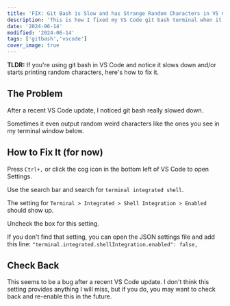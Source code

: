 ```yaml
---
title: 'FIX: Git Bash is Slow and has Strange Random Characters in VS Code'
description: 'This is how I fixed my VS Code git bash terminal when it became slow and started printing weird characters.'
date: '2024-06-14'
modified: '2024-06-14'
tags: ['gitbash','vscode']
cover_image: true
---
```


**TLDR:** If you're using git bash in VS Code and notice it slows down and/or starts printing random characters, here's how to fix it.
   
## The Problem

After a recent VS Code update, I noticed git bash really slowed down.  

Sometimes it even output random weird characters like the ones you see in my terminal window below.

<CustomImage src="https://raw.githubusercontent.com/gitdagray/my-blogposts/main/images/git-bash-vscode-issue-1200x675.png" alt="git bash with strange characters" width={1200} height={675} priority />

## How to Fix It (for now)

Press `Ctrl+,` or click the cog icon in the bottom left of VS Code to open Settings. 

Use the search bar and search for `terminal integrated shell`. 

The setting for `Terminal > Integrated > Shell Integration > Enabled` should show up. 

Uncheck the box for this setting. 

If you don't find that setting, you can open the JSON settings file and add this line: 
`"terminal.integrated.shellIntegration.enabled": false,`

## Check Back 

This seems to be a bug after a recent VS Code update. I don't think this setting provides anything I will miss, but if you do, you may want to check back and re-enable this in the future. 
